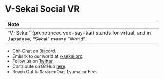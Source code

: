 # V-Sekai Social VR

| Note                                                                                           |
| :--------------------------------------------------------------------------------------------- |
| "V-Sekai" (pronounced vee-say-kai) stands for virtual, and in Japanese, "Sekai" means "World". |

- Chit-Chat on [Discord](https://discord.gg/7BQDHesck8).
- Embark to our world at [v-sekai.org](https://v-sekai.org).
- Follow us on [Twitter](https://twitter.com/VSekaiOfficial).
- Contribute on GitHub [here](https://github.com/V-Sekai).
- Reach Out to SaracenOne, Lyuma, or Fire.

